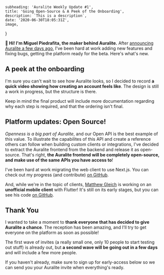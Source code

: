 
    subheading: 'Auralite Weekly Update #1',
    title: 'Going Open-Source & A Peek of the Onboarding',
    description: `This is a description`,
    date: '2020-06-30T18:05:31Z',
    image,
}

**👋 Hi! I'm Miguel Piedrafita, the maker behind Auralite.** After [announcing Auralite a few days ago](https://twitter.com/m1guelpf/status/1275815147248979968), I've been hard at work adding new features and fixing bugs, getting the platform ready for the beta. Here's what's new.

## A peek at the onboarding

I'm sure you can't wait to see how Auralite looks, so I decided to record **a quick video showing how creating an account feels like**. The design is still a work in progress, but the structure is there.

<YouTube id="89gRl_8wSzQ" />

Keep in mind the final product will include more documentation regarding why each step is required, and that the ordering isn't final.

## Platform updates: Open Source!

*Openness is a big part of Auralite*, and our Open API is the best example of this value. To illustrate the capabilites of this API and create a reference others can follow when building custom clients or integrations, I've decided to extract the Auralite frontend from the backend and release it as open-source. That's right, **the Auralite frontend will be completely open-source, and make use of the same APIs you have access to**!

I've been hard at work migrating the web client to use Next.js. You can check out my progress (and contribute) [on GitHub](https://github.com/auralite/web).

And, while we're in the topic of clients, [Matthew Gleich](https://twitter.com/MattGleich) is working on an **unofficial mobile client** with Flutter! It's still on its early stages, but you can see his code [on GitHub](https://github.com/Matt-Gleich/auralite-mobile/).

## Thank You

I wanted to take a moment to **thank everyone that has decided to give Auralite a chance**. The reception has been amazing, and I'll try to get everyone on the platform as soon as possible!

The first wave of invites (a really small one, only 10 people to start testing out stuff) is already out, but **a second wave will be going out in a few days** and will include a few more people.

If you haven't already, make sure to sign up for early-access below so we can send you your Auralite invite when everything's ready.